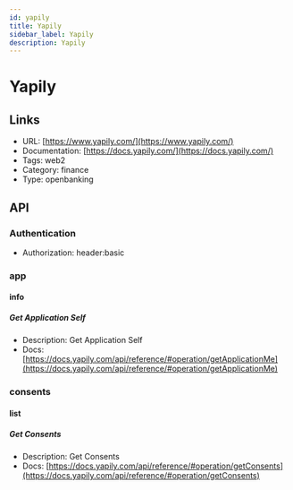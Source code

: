 ```yaml
---
id: yapily
title: Yapily
sidebar_label: Yapily
description: Yapily
---
```


# Yapily

## Links

* URL: [https://www.yapily.com/](https://www.yapily.com/)
* Documentation: [https://docs.yapily.com/](https://docs.yapily.com/)
* Tags: web2
* Category: finance
* Type: openbanking

## API

### Authentication

* Authorization: header:basic

### app

#### info

##### Get Application Self

* Description: Get Application Self
* Docs: [https://docs.yapily.com/api/reference/#operation/getApplicationMe](https://docs.yapily.com/api/reference/#operation/getApplicationMe)

### consents

#### list

##### Get Consents

* Description: Get Consents
* Docs: [https://docs.yapily.com/api/reference/#operation/getConsents](https://docs.yapily.com/api/reference/#operation/getConsents)
